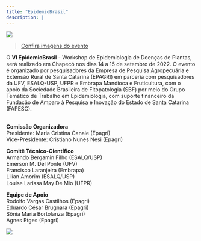 ```yaml
---
title: "EpidemioBrasil"
description: |
---
```


![](img/worskshop-logo.png)

> [Confira imagens do evento](https://drive.google.com/drive/folders/1MVlZzKBMZGN7WFvuU31ibeUooSiTXSyT)

O **VI EpidemioBrasil** - Workshop de Epidemiologia de Doenças de Plantas, será realizado em Chapecó nos dias 14 a 15 de setembro de 2022. O evento é organizado por pesquisadores da Empresa de Pesquisa Agropecuária e Extensão Rural de Santa Catarina (EPAGRI) em parceria com pesquisadores da UFV, ESALQ-USP, UFPR e Embrapa Mandioca e Fruticultura, com o apoio da Sociedade Brasileira de Fitopatologia (SBF) por meio do Grupo Temático de Trabalho em Epidemiologia, com suporte financeiro da Fundação de Amparo à Pesquisa e Inovação do Estado de Santa Catarina (FAPESC).

\
**Comissão Organizadora**\
Presidente: Maria Cristina Canale (Epagri)\
Vice-Presidente: Cristiano Nunes Nesi (Epagri)

**Comitê Técnico-Científico**\
Armando Bergamin Filho (ESALQ/USP)\
Emerson M. Del Ponte (UFV)\
Francisco Laranjeira (Embrapa)\
Lilian Amorim (ESALQ/USP)\
Louise Larissa May De Mio (UFPR)

**Equipe de Apoio**\
Rodolfo Vargas Castilhos (Epagri)\
Eduardo César Brugnara (Epagri)\
Sônia Maria Bortolanza (Epagri)\
Agnes Etges (Epagri)

![](img/rodape1.png)

